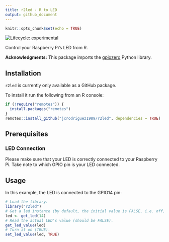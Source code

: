 ```yaml
---
title: r2led - R to LED
output: github_document
---
```


```r
knitr::opts_chunk$set(echo = TRUE)
```

<!-- badges: start -->
[![Lifecycle: experimental](https://img.shields.io/badge/lifecycle-experimental-orange.svg)](https://www.tidyverse.org/lifecycle/#experimental)
<!-- badges: end -->

Control your Raspberry Pi's LED from R.

**Acknowledgments:** This package imports the [gpiozero](https://gpiozero.readthedocs.io/) Python library.

## Installation

`r2led` is currently only available as a GitHub package.

To install it run the following from an R console:

```r
if (!require("remotes")) {
  install.packages("remotes")
}
remotes::install_github("jcrodriguez1989/r2led", dependencies = TRUE)
```

## Prerequisites

### LED Connection

Please make sure that your LED is correctly connected to your Raspberry Pi. Take note to which GPIO pin is your LED connected.

## Usage

In this example, the LED is connected to the GPIO14 pin:

```r
# Load the library.
library("r2led")
# Get a led instance (by default, the initial value is FALSE, i.e. off).
led <- get_led(14)
# Read the actual LED's value (should be FALSE).
get_led_value(led)
# Turn it on (TRUE).
set_led_value(led, TRUE)
```
